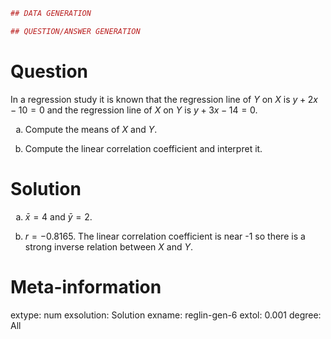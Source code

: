 
```r
## DATA GENERATION

## QUESTION/ANSWER GENERATION

```

Question
========
In a regression study it is known that the regression line of $Y$ on $X$ is $y+2x-10=0$ and the regression line of $X$ on $Y$ is $y+3x-14=0$.

a. Compute the means of $X$ and $Y$.

a. Compute the linear correlation coefficient and interpret it. 

Solution
========

a. $\bar x=4$ and $\bar y=2$.

a. $r=-0.8165$. The linear correlation coefficient is near -1 so there is a strong inverse relation between $X$ and $Y$.

Meta-information 
================
extype: num
exsolution: Solution
exname: reglin-gen-6
extol: 0.001
degree: All
 
